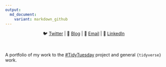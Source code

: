 ```yaml
---
output:
  md_document:
    variant: markdown_github
---
```


<center>
🐦 <a href="https://twitter.com/Edgar_Zamora_">Twitter</a> | 📝
<a href="https://edgarzamora.netlify.com/">Blog</a> | 📧
<a href="mailto:edgarzamora2012@hotmail.com">Email</a> | 👔
<a href="https://www.linkedin.com/in/edgar-zamora-01896b148/">LinkedIn</a>

</center>
<br>

A portfolio of my work to the
<a href="https://github.com/rfordatascience/tidytuesday">\#TidyTuesday</a>
project and general `{tidyverse}` work.

<br>

